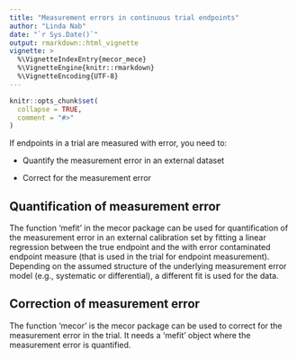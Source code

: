 ```yaml
---
title: "Measurement errors in continuous trial endpoints"
author: "Linda Nab"
date: "`r Sys.Date()`"
output: rmarkdown::html_vignette
vignette: >
  %\VignetteIndexEntry{mecor_mece}
  %\VignetteEngine{knitr::rmarkdown}
  %\VignetteEncoding{UTF-8}
---
```


```r
knitr::opts_chunk$set(
  collapse = TRUE,
  comment = "#>"
)
```
If endpoints in a trial are measured with error, you need to:

- Quantify the measurement error in an external dataset

- Correct for the measurement error 

## Quantification of measurement error

The function 'mefit' in the mecor package can be used for quantification of the measurement error in an external calibration set by fitting a linear regression between the true endpoint and the with error contaminated endpoint measure (that is used in the trial for endpoint measurement). Depending on the assumed structure of the underlying measurement error model (e.g., systematic or differential), a different fit is used for the data. 

## Correction of measurement error

The function 'mecor' is the mecor package can be used to correct for the measurement error in the trial. It needs a 'mefit' object where the measurement error is quantified. 

